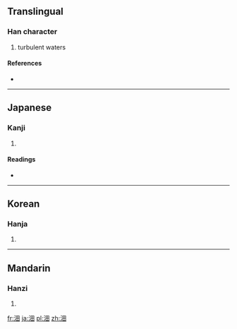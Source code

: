 {{also|油}}
==Translingual==

===Han character===
{{Han char|rn=85|rad=水|as=05|sn=8|four=3610<sub>0</sub>|canj=水田 (EW)}}

# turbulent waters

====References====
* {{Han ref|kx=0614.050|dkj=17254|dj=1007.090|hdz=31585.020|uh=6CBA|ud=27834|bh=CCFA|bd=52474}}

----

==Japanese==

===Kanji===
{{ja-kanji|grade=|rs=水05}}

# {{defn|lang=ja|sort=水05}}

====Readings====
* {{ja-readings|on=[[てん]] (ten), [[でん]] (den)|kun=}}

----

==Korean==

===Hanja===
{{ko-hanja|hangeul=전|eumhun=|rv=jeon|mr=chŏn|y=cen}}

# {{defn|lang=ko|sort=水05}}

----

==Mandarin==

===Hanzi===
{{cmn-hanzi|pin=[[chí]] ([[chi2]]), [[tián]] ([[tian2]]), [[yí]] ([[yi2]])|wg=ch'ih<sup>2</sup>, t'ien<sup>2</sup>, i<sup>2</sup>}}

# {{defn|lang=cmn|sort=水05}}

[[fr:沺]]
[[ja:沺]]
[[pl:沺]]
[[zh:沺]]